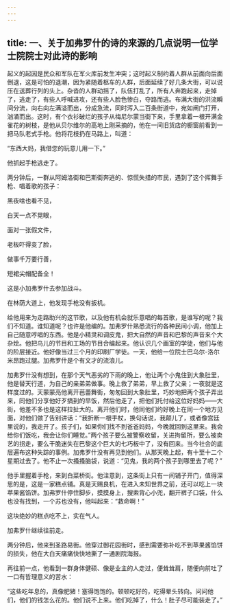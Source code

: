 ```yaml
---
---
---
```

title: 一、关于加弗罗什的诗的来源的几点说明一位学士院院士对此诗的影响
---




起义的起因是民众和军队在军火库前发生冲突；这时起义制约着人群从前面向后面倒退，这是可怕的退潮，因为紧随着柩车的人群，后面延续了好几条大街，可以说压在送葬行列的头上。杂沓的人群动摇了，队伍打乱了，所有人奔跑起来，走掉了，逃走了，有些人呼喊进攻，还有些人脸色惨白，夺路而逃。布满大街的洪流瞬间分流，向右向左满溢而出，分成急流，同时泻入二百条街道中，宛如闸门打开，汹涌而出。这时，有个衣衫破烂的孩子从梅尼尔蒙当街下来，手里拿着一根开满金雀花的树枝，是他从贝尔维尔的高地上刚采摘的，他在一间旧货店的橱窗前看到一把马队老式手枪。他将花枝扔在马路上，叫道：

“东西大妈，我借您的玩意儿用一下。”

他抓起手枪逃走了。

两分钟后，一群从阿姆洛街和巴斯街奔逃的、惊慌失措的市民，遇到了这个挥舞手枪、唱着歌的孩子：


黑夜啥也看不见，

白天一点不晃眼，

面对一张假文件，

老板吓得变了脸，

做事千万要行善，

短裙尖帽配备全！


这是小加弗罗什去参加战斗。

在林荫大道上，他发现手枪没有扳机。

给他用来为走路助兴的这节歌，以及他有机会就乐意唱的每首歌，是谁写的呢？我们不知道。谁知道呢？也许是他编的。加弗罗什熟悉流行的各种民间小调，他加上自己随意哼唱的东西。他是小精灵和调皮鬼，把大自然的声音和巴黎的声音来个大杂烩。他把鸟儿的节目和工场的节目合编起来。他认识几个画室的学徒，他们与他的阶层接近。他好像当过三个月的印刷厂学徒。一天，他给一位院士巴乌尔-洛尔米昂跑过腿。加弗罗什是个有文才的流浪儿。

加弗罗什没有想到，在那个天气恶劣的下雨的晚上，他让两个小鬼住到大象肚里，他是替天行道，为自己的亲弟弟做事。晚上救了弟弟，早上救了父亲；一夜就是这样度过的。天蒙蒙亮他离开芭蕾舞街，匆匆回到大象肚里，巧妙地把两个孩子弄出来，同他们分享他好歹搞到的早饭，然后他走了，把他们托付给这位好妈妈——大街，他差不多也是这样拉扯大的。离开他们时，他同他们约好晚上在同一个地方见面，对他们做了告别讲话：“我折断一根手杖，换句话说，我颠儿了，或者像宫廷里说的，我走开了。孩子们，如果你们找不到爸爸妈妈，今晚就回到这里来。我会给你们饭吃，我会让你们睡觉。”两个孩子要么被警察收留，关进拘留所，要么被卖艺的拐走，要么干脆迷失在巴黎这个巨大的七巧板中了，没有回来。当今社会的底层遍布这种失踪的事例。加弗罗什没有再见到他们。从那天晚上起，有十至十二个星期过去了。他不止一次搔搔脑袋，说道：“见鬼，我的两个孩子到哪里去了呢？”

他手里握着手枪，来到白菜桥街。他注意到，这条街上只有一间铺子开门，值得深思的是，这是一家糕点铺。真是天赐良机，在进入未知世界之前，还可以吃上一块苹果酱馅饼。加弗罗什停住脚步，摸摸身上，搜索背心小兜，翻开裤子口袋，什么也没有找到，一个苏也没有，他叫起来：“救命啊！”

这块绝妙的糕点吃不上，实在气人。

加弗罗什继续往前走。

两分钟后，他来到圣路易街。他穿过御花园街时，感到需要弥补吃不到苹果酱馅饼的损失，他在大白天痛痛快快地撕了一通剧院海报。

再往前一点，他看到一群身体健硕、像是业主的人走过，便耸耸肩，随便向前吐了一口有哲理意义的苦水：

“这些吃年息的，真像肥猪！塞得饱饱的。顿顿吃好的，吃得晕头转向。问问他们，他们的钱怎么花的。他们说不上来。他们吃掉了，什么！肚子尽可能装走了。”